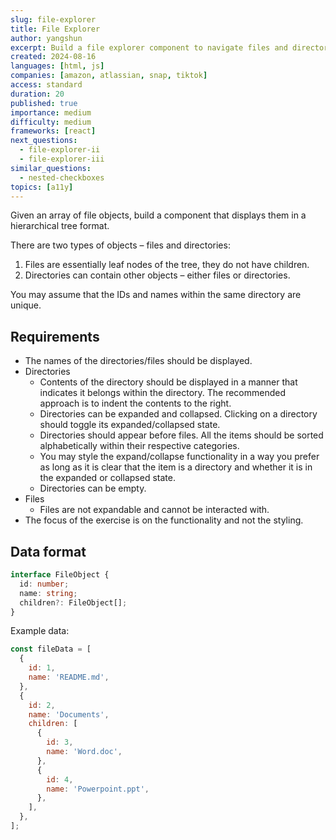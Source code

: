 ```yaml
---
slug: file-explorer
title: File Explorer
author: yangshun
excerpt: Build a file explorer component to navigate files and directories in a tree-like hierarchical viewer
created: 2024-08-16
languages: [html, js]
companies: [amazon, atlassian, snap, tiktok]
access: standard
duration: 20
published: true
importance: medium
difficulty: medium
frameworks: [react]
next_questions:
  - file-explorer-ii
  - file-explorer-iii
similar_questions:
  - nested-checkboxes
topics: [a11y]
---
```


Given an array of file objects, build a component that displays them in a hierarchical tree format.

There are two types of objects – files and directories:

1. Files are essentially leaf nodes of the tree, they do not have children.
2. Directories can contain other objects – either files or directories.

You may assume that the IDs and names within the same directory are unique.

## Requirements

- The names of the directories/files should be displayed.
- Directories
  - Contents of the directory should be displayed in a manner that indicates it belongs within the directory. The recommended approach is to indent the contents to the right.
  - Directories can be expanded and collapsed. Clicking on a directory should toggle its expanded/collapsed state.
  - Directories should appear before files. All the items should be sorted alphabetically within their respective categories.
  - You may style the expand/collapse functionality in a way you prefer as long as it is clear that the item is a directory and whether it is in the expanded or collapsed state.
  - Directories can be empty.
- Files
  - Files are not expandable and cannot be interacted with.
- The focus of the exercise is on the functionality and not the styling.

## Data format

```ts
interface FileObject {
  id: number;
  name: string;
  children?: FileObject[];
}
```

Example data:

```js
const fileData = [
  {
    id: 1,
    name: 'README.md',
  },
  {
    id: 2,
    name: 'Documents',
    children: [
      {
        id: 3,
        name: 'Word.doc',
      },
      {
        id: 4,
        name: 'Powerpoint.ppt',
      },
    ],
  },
];
```
